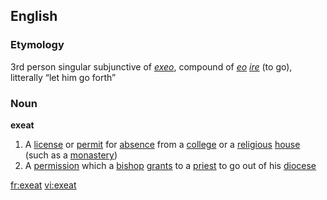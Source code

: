 ==English==
===Etymology===
{{L.}} 3rd person singular subjunctive of ''[[exeo]]'', compound of ''[[eo]]'' ''[[ire]]'' (to go), litterally “let him go forth”

===Noun===
'''exeat'''
# A [[license]] or [[permit]] for [[absence]] from a [[college]] or a [[religious]] [[house]] (such as a [[monastery]])
# A [[permission]] which a [[bishop]] [[grant]]s to a [[priest]] to go out of his [[diocese]]

[[fr:exeat]]
[[vi:exeat]]